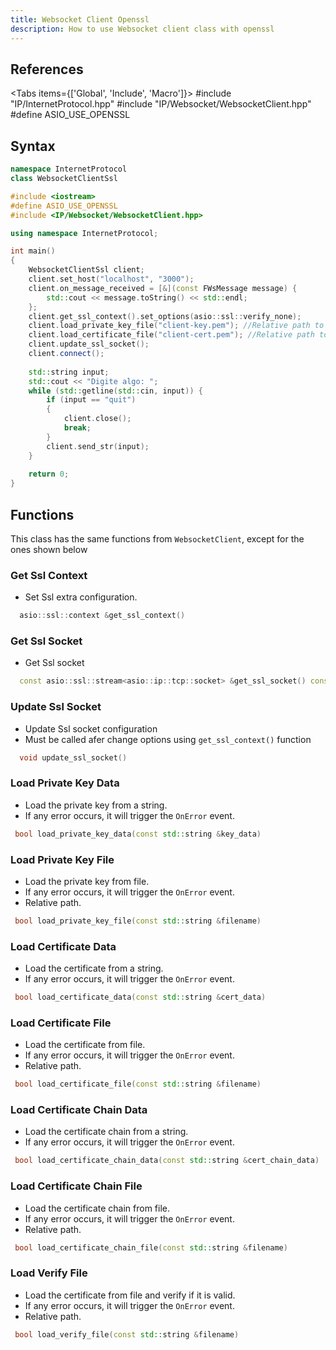 ```yaml
---
title: Websocket Client Openssl
description: How to use Websocket client class with openssl
---
```



## References
 
<Tabs items={['Global', 'Include', 'Macro']}>
    <Tab value="Global">#include "IP/InternetProtocol.hpp"</Tab>
    <Tab value="Include">#include "IP/Websocket/WebsocketClient.hpp"</Tab>
    <Tab value="Macro">#define ASIO_USE_OPENSSL</Tab>
</Tabs>

## Syntax

```cpp
namespace InternetProtocol
class WebsocketClientSsl
```

```cpp
#include <iostream>
#define ASIO_USE_OPENSSL
#include <IP/Websocket/WebsocketClient.hpp>

using namespace InternetProtocol;

int main()
{
    WebsocketClientSsl client;
    client.set_host("localhost", "3000");
    client.on_message_received = [&](const FWsMessage message) {
        std::cout << message.toString() << std::endl;
    };
    client.get_ssl_context().set_options(asio::ssl::verify_none);
    client.load_private_key_file("client-key.pem"); //Relative path to your PEM file
    client.load_certificate_file("client-cert.pem"); //Relative path to your PEM file
    client.update_ssl_socket();
    client.connect();
    
    std::string input;
    std::cout << "Digite algo: ";
    while (std::getline(std::cin, input)) {
        if (input == "quit")
        {
            client.close();
            break;
        }
        client.send_str(input);
    }
    
    return 0;
}
```
## Functions

This class has the same functions from ```WebsocketClient```, except for the ones shown below

### Get Ssl Context

* Set Ssl extra configuration.

```cpp
  asio::ssl::context &get_ssl_context()
```

### Get Ssl Socket

* Get Ssl socket

```cpp
  const asio::ssl::stream<asio::ip::tcp::socket> &get_ssl_socket() const
```

### Update Ssl Socket

* Update Ssl socket configuration
* Must be called afer change options using `get_ssl_context()` function

```cpp
  void update_ssl_socket()
```

### Load Private Key Data

* Load the private key from a string.
* If any error occurs, it will trigger the ```OnError``` event.

```cpp
 bool load_private_key_data(const std::string &key_data)
```

### Load Private Key File

* Load the private key from file.
* If any error occurs, it will trigger the ```OnError``` event.
* Relative path.

```cpp
 bool load_private_key_file(const std::string &filename)
```

### Load Certificate Data

* Load the certificate from a string.
* If any error occurs, it will trigger the ```OnError``` event.

```cpp
 bool load_certificate_data(const std::string &cert_data)
```

### Load Certificate File

* Load the certificate from file.
* If any error occurs, it will trigger the ```OnError``` event.
* Relative path.

```cpp
 bool load_certificate_file(const std::string &filename)
```

### Load Certificate Chain Data

* Load the certificate chain from a string.
* If any error occurs, it will trigger the ```OnError``` event.

```cpp
 bool load_certificate_chain_data(const std::string &cert_chain_data)
```

### Load Certificate Chain File

* Load the certificate chain from file.
* If any error occurs, it will trigger the ```OnError``` event.
* Relative path.

```cpp
 bool load_certificate_chain_file(const std::string &filename)
```

### Load Verify File

* Load the certificate from file and verify if it is valid.
* If any error occurs, it will trigger the ```OnError``` event.
* Relative path.

```cpp
 bool load_verify_file(const std::string &filename)
```